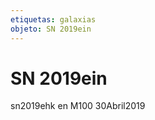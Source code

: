 ```yaml
---
etiquetas: galaxias
objeto: SN 2019ein
---
```


# SN 2019ein

<Imagen
  src="registro/sn2019-ein_20190430_1_snm51.jpg"
  fecha="20190430"
/>

sn2019ehk en M100 30Abril2019